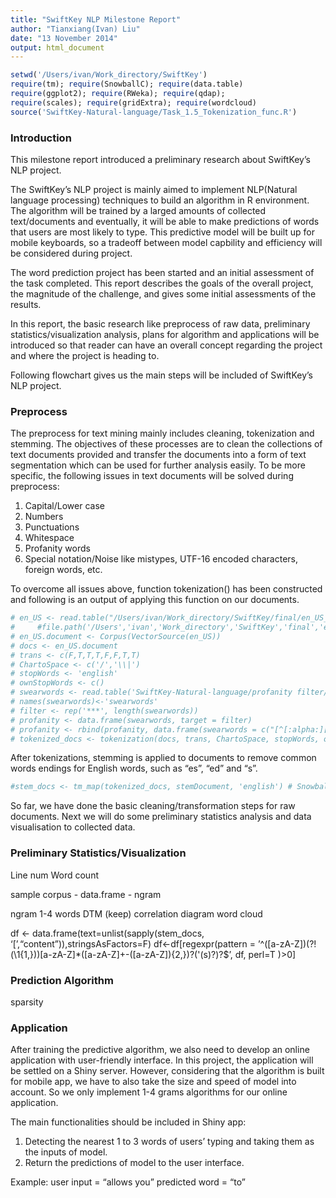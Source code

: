 ```yaml
---
title: "SwiftKey NLP Milestone Report"
author: "Tianxiang(Ivan) Liu"
date: "13 November 2014"
output: html_document
---
```


```r
setwd('/Users/ivan/Work_directory/SwiftKey')
require(tm); require(SnowballC); require(data.table)
require(ggplot2); require(RWeka); require(qdap);
require(scales); require(gridExtra); require(wordcloud)
source('SwiftKey-Natural-language/Task_1.5_Tokenization_func.R')
```


### Introduction
This milestone report introduced a preliminary research about SwiftKey's NLP project.

The SwiftKey's NLP project is mainly aimed to implement NLP(Natural language processing) techniques to build an algorithm in R environment. The algorithm will be trained by a larged amounts of collected text/documents and eventually, it will be able to make predictions of words that users are most likely to type. This predictive model will be built up for mobile keyboards, so a tradeoff between model capbility and efficiency will be considered during project.

The word prediction project has been started and an initial assessment of the task completed. This report describes the goals of the overall project, the magnitude of the challenge, and gives some initial assessments of the results.

In this report, the basic research like preprocess of raw data, preliminary statistics/visualization analysis, plans for algorithm and applications will be introduced so that reader can have an overall concept regarding the project and where the project is heading to.

Following flowchart gives us the main steps will be included of SwiftKey's NLP project. 


### Preprocess
The preprocess for text mining mainly includes cleaning, tokenization and stemming. The objectives of these processes are to clean the collections of text documents provided and transfer the documents into a form of text segmentation which can be used for further analysis easily. To be more specific, the following issues in text documents will be solved during preprocess:

1. Capital/Lower case
2. Numbers
3. Punctuations
4. Whitespace
5. Profanity words
6. Special notation/Noise like mistypes, UTF-16 encoded characters, foreign words, etc.

To overcome all issues above, function tokenization() has been constructed and following is an output of applying this function on our documents.
 
```r
# en_US <- read.table("/Users/ivan/Work_directory/SwiftKey/final/en_US_s/en_US_blogs_sample.txt")
#     #file.path('/Users','ivan','Work_directory','SwiftKey','final','en_US_s/')
# en_US.document <- Corpus(VectorSource(en_US))
# docs <- en_US.document
# trans <- c(F,T,T,T,F,F,T,T)
# ChartoSpace <- c('/','\\|')
# stopWords <- 'english'
# ownStopWords <- c()
# swearwords <- read.table('SwiftKey-Natural-language/profanity filter/en', sep='\n')
# names(swearwords)<-'swearwords'
# filter <- rep('***', length(swearwords))
# profanity <- data.frame(swearwords, target = filter)
# profanity <- rbind(profanity, data.frame(swearwords = c("[^[:alpha:][:space:]']","â ","ã","ð"), target = c(" ","'","'","'")))
# tokenized_docs <- tokenization(docs, trans, ChartoSpace, stopWords, ownStopWords, profanity)
```

After tokenizations, stemming is applied to documents to remove common words endings for English words, such as "es", "ed" and "s". 

```r
#stem_docs <- tm_map(tokenized_docs, stemDocument, 'english') # SnowballStemmer
```

So far, we have done the basic cleaning/transformation steps for raw documents. Next we will do some preliminary statistics analysis and data visualisation to collected data.

### Preliminary Statistics/Visualization
Line num
Word count

sample
corpus - data.frame - ngram

ngram 1-4
words DTM (keep)
correlation diagram
word cloud

df <- data.frame(text=unlist(sapply(stem_docs, '[',"content")),stringsAsFactors=F)
df<-df[regexpr(pattern = '^([a-zA-Z])(?!(\\1{1,}))[a-zA-Z]*([a-zA-Z]+-([a-zA-Z]){2,})?(\'(s)?)?$', df, perl=T )>0]

### Prediction Algorithm
sparsity

### Application
After training the predictive algorithm, we also need to develop an online application with user-friendly interface. In this project, the application will be settled on a Shiny server. However, considering that the algorithm is built for mobile app, we have to also take the size and speed of model into account. So we only implement 1-4 grams algorithms for our online application.

The main functionalities should be included in Shiny app:

1. Detecting the nearest 1 to 3 words of users' typing and taking them as the inputs of model. 
2. Return the predictions of model to the user interface.

Example: 
user input = “allows you” 
predicted word = “to”
